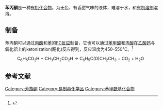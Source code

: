{{distinguish|苯基丙酮}}
{{chembox
| Watchedfields = changed
| verifiedrevid = 464216784
| Name = 苯丙酮
| ImageFile_Ref = {{chemboximage|correct|??}}
| ImageFile = Propiophenone.png
| ImageSize = 150px
| ImageAlt = Skeletal formula of propiophenone
| ImageFile1 = Propiophenone 3D ball.png
| ImageSize1 = 180px
| ImageAlt1 = Ball-and-stick model of the propiophenone molecule
| IUPACName = 1-Phenylpropan-1-one
| OtherNames = Ethyl phenyl ketone, BzEt
|Section1={{Chembox Identifiers
| UNII_Ref = {{fdacite|correct|FDA}}
| UNII = E599A8OKQH
| ChEBI_Ref = {{ebicite|correct|EBI}}
| ChEBI = 425902
| SMILES = CCC(=O)c1ccccc1
| ChemSpiderID_Ref = {{chemspidercite|correct|chemspider}}
| ChemSpiderID = 6881
| PubChem = 7148
| InChI = 1/C9H10O/c1-2-9(10)8-6-4-3-5-7-8/h3-7H,2H2,1H3
| InChIKey = KRIOVPPHQSLHCZ-UHFFFAOYAT
| ChEMBL_Ref = {{ebicite|correct|EBI}}
| ChEMBL = 193446
| StdInChI_Ref = {{stdinchicite|correct|chemspider}}
| StdInChI = 1S/C9H10O/c1-2-9(10)8-6-4-3-5-7-8/h3-7H,2H2,1H3
| StdInChIKey_Ref = {{stdinchicite|correct|chemspider}}
| StdInChIKey = KRIOVPPHQSLHCZ-UHFFFAOYSA-N
| CASNo = 93-55-0
| CASNo_Ref = {{cascite|correct|CAS}}
| RTECS =
 }}
|Section2={{Chembox Properties
| C=9 | H=10 | O=1
| Appearance = 无色液体
| Density = 1.0087 g/mL
| Solubility = 难溶
| MeltingPtC = 18.6
| BoilingPtC = 218
| Viscosity =
| MagSus = -83.73·10<sup>−6</sup> cm<sup>3</sup>/mol
 }}
|Section7={{Chembox Hazards
| ExternalSDS = 
| EUClass =
| RPhrases =
| SPhrases = 
| FlashPt =
| AutoignitionPt = 
 }}
|Section8={{Chembox Related
| OtherCpds = [[丙酮|丙酮]]
 }}
}}

'''苯丙酮'''是一种[[有机化合物|有机化合物]]，为无色、有香甜气味的液体，难溶于水，和[[有机溶剂|有机溶剂]]混溶。

==制备==
苯丙酮可以通过[[丙酸|丙酸]]和[[苯|苯]]的[[傅-克反应|FC反应]]制备，它也可以通过[[苯甲酸|苯甲酸]]和[[丙酸|丙酸]]在[[乙酸钙|乙酸钙]]与[[氧化铝|氧化铝]]上的ketonization(酮化)反应得到，反应温度为450–550℃。<ref name="ketones">{{Ullmann | last1= Siegel|first1= H.|last2= Eggersdorfer|first2= M. | title = Ketones | doi = 10.1002/14356007.a15_077}}</ref>
:C<sub>6</sub>H<sub>5</sub>CO<sub>2</sub>H + CH<sub>3</sub>CH<sub>2</sub>CO<sub>2</sub>H → C<sub>6</sub>H<sub>5</sub>C(O)CH<sub>2</sub>CH<sub>3</sub> + CO<sub>2</sub> + H<sub>2</sub>O

==参考文献==
{{Reflist}}

[[Category:芳族酮|Category:芳族酮]]
[[Category:易制毒化学品|Category:易制毒化学品]]
[[Category:苯甲酰基化合物|Category:苯甲酰基化合物]]